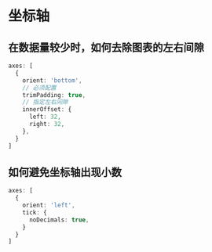 # 坐标轴

## 在数据量较少时，如何去除图表的左右间隙

```ts
axes: [
  {
    orient: 'bottom',
    // 必须配置
    trimPadding: true,
    // 指定左右间隙
    innerOffset: {
      left: 32,
      right: 32,
    },
  }
]
```

## 如何避免坐标轴出现小数

```ts
axes: [
  {
    orient: 'left',
    tick: {
      noDecimals: true,
    }
  }
]
```
